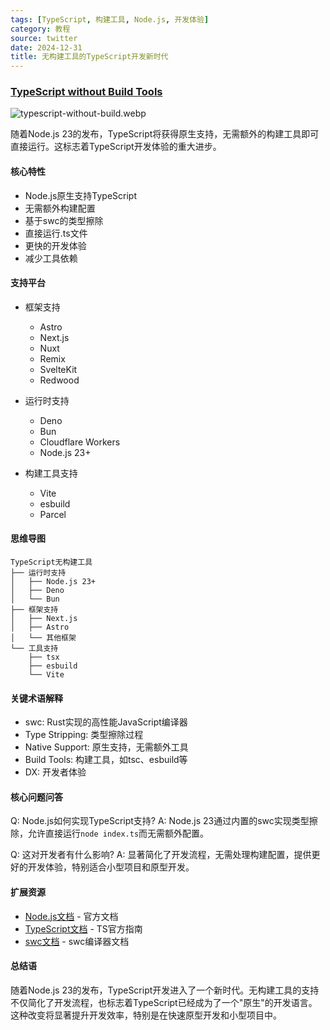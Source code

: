 ```yaml
---
tags: [TypeScript, 构建工具, Node.js, 开发体验]
category: 教程
source: twitter
date: 2024-12-31
title: 无构建工具的TypeScript开发新时代
---
```


### [TypeScript without Build Tools](https://frontendmasters.com/blog/typescript-without-build-tools/)

![typescript-without-build.webp](https://img.mengpeng.tech/i/2024/12/31/67737bc6b7106.webp)

随着Node.js 23的发布，TypeScript将获得原生支持，无需额外的构建工具即可直接运行。这标志着TypeScript开发体验的重大进步。

#### 核心特性

- Node.js原生支持TypeScript
- 无需额外构建配置
- 基于swc的类型擦除
- 直接运行.ts文件
- 更快的开发体验
- 减少工具依赖

#### 支持平台

- 框架支持
  - Astro
  - Next.js
  - Nuxt
  - Remix
  - SvelteKit
  - Redwood

- 运行时支持
  - Deno
  - Bun
  - Cloudflare Workers
  - Node.js 23+

- 构建工具支持
  - Vite
  - esbuild
  - Parcel

#### 思维导图
```
TypeScript无构建工具
├── 运行时支持
│   ├── Node.js 23+
│   ├── Deno
│   └── Bun
├── 框架支持
│   ├── Next.js
│   ├── Astro
│   └── 其他框架
└── 工具支持
    ├── tsx
    ├── esbuild
    └── Vite
```

#### 关键术语解释

- swc: Rust实现的高性能JavaScript编译器
- Type Stripping: 类型擦除过程
- Native Support: 原生支持，无需额外工具
- Build Tools: 构建工具，如tsc、esbuild等
- DX: 开发者体验

#### 核心问题问答

Q: Node.js如何实现TypeScript支持?
A: Node.js 23通过内置的swc实现类型擦除，允许直接运行`node index.ts`而无需额外配置。

Q: 这对开发者有什么影响?
A: 显著简化了开发流程，无需处理构建配置，提供更好的开发体验，特别适合小型项目和原型开发。

#### 扩展资源

- [Node.js文档](https://nodejs.org/docs) - 官方文档
- [TypeScript文档](https://www.typescriptlang.org/) - TS官方指南
- [swc文档](https://swc.rs/) - swc编译器文档

#### 总结语

随着Node.js 23的发布，TypeScript开发进入了一个新时代。无构建工具的支持不仅简化了开发流程，也标志着TypeScript已经成为了一个"原生"的开发语言。这种改变将显著提升开发效率，特别是在快速原型开发和小型项目中。 